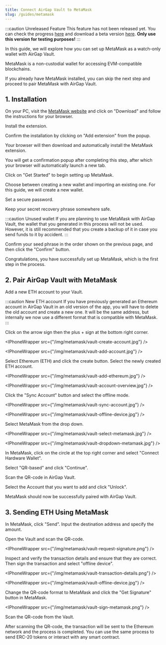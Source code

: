 ```yaml
---
title: Connect AirGap Vault to MetaMask
slug: /guides/metamask
---
```



:::caution Unreleased Feature
This feature has not been released yet. You can check the progress [here](https://github.com/airgap-it/airgap-vault/issues/112) and download a beta version [here](https://github.com/airgap-it/airgap-vault/releases/tag/v3.13.0-beta.0). **Only use this version for testing purposes!**
:::

In this guide, we will explore how you can set up MetaMask as a watch-only wallet with AirGap Vault.

MetaMask is a non-custodial wallet for accessing EVM-compatible blockchains.

If you already have MetaMask installed, you can skip the next step and proceed to pair MetaMask with AirGap Vault.

## 1. Installation

On your PC, visit the [MetaMask website](https://metamask.io/) and click on "Download" and follow the instructions for your browser.

<BrowserWindow url="extension://metamask">

<DynamicImage
  src="/img/metamask/metamask-add-to-chrome.png"
  alt="MetaMask Add To Chrome"
/>

</BrowserWindow>

Install the extension.

<BrowserWindow url="extension://metamask">

<DynamicImage
  src="/img/metamask/metamask-add-extension.png"
  alt="MetaMask Add Extension"
/>

</BrowserWindow>

Confirm the installation by clicking on "Add extension" from the popup.

Your browser will then download and automatically install the MetaMask extension.

You will get a confirmation popup after completing this step, after which your browser will automatically launch a new tab.

<BrowserWindow url="extension://metamask">

<DynamicImage
  src="/img/metamask/metamask-added-to-chrome.png"
  alt="MetaMask Added To Chrome"
/>

</BrowserWindow>

Click on "Get Started" to begin setting up MetaMask.

<BrowserWindow url="extension://metamask">

<DynamicImage
  src="/img/metamask/metamask-get-started.png"
  alt="MetaMask Get Started"
/>

</BrowserWindow>

Choose between creating a new wallet and importing an existing one. For this guide, we will create a new wallet.

<BrowserWindow url="extension://metamask">

<DynamicImage
  src="/img/metamask/metamask-create-wallet.png"
  alt="MetaMask Create Wallet"
/>

</BrowserWindow>

Set a secure password.

<BrowserWindow url="extension://metamask">

<DynamicImage
  src="/img/metamask/create-password.png"
  alt="MetaMask Create Password"
/>

</BrowserWindow>

Keep your secret recovery phrase somewhere safe.

:::caution Unused wallet
If you are planning to use MetaMask with AirGap Vault, the wallet that you generated in this process will not be used. However, it is still recommended that you create a backup of it in case you send funds to it by accident.
:::

<BrowserWindow url="extension://metamask">

<DynamicImage
  src="/img/metamask/secret-recovery-phrase.png"
  alt="MetaMask Recovery Phrase Hidden"
/>

</BrowserWindow>

<BrowserWindow url="extension://metamask">

<DynamicImage
  src="/img/metamask/metamask-recovery-phrase.png"
  alt="MetaMask Recovery Phrase Revealed"
/>

</BrowserWindow>

Confirm your seed phrase in the order shown on the previous page, and then click the "Confirm" button.

<BrowserWindow url="extension://metamask">

<DynamicImage
  src="/img/metamask/confirm-seed-phrase.png"
  alt="MetaMask Confirm Seed Phrase"
/>

</BrowserWindow>

Congratulations, you have successfully set up MetaMask, which is the first step in the process.

## 2. Pair AirGap Vault with MetaMask

Add a new ETH account to your Vault.

:::caution New ETH account
If you have previously generated an Ethereum account in AirGap Vault in an old version of the app, you will have to delete the old account and create a new one. It will be the same address, but internally we now use a different format that is compatible with MetaMask.
:::

Click on the arrow sign then the plus + sign at the bottom right corner.

<IPhoneWrapper src={"/img/metamask/vault-create-account.jpg"} />

<IPhoneWrapper src={"/img/metamask/vault-add-account.jpg"} />

Select Ethereum (ETH) and click the create button. Select the newly created ETH account.

<IPhoneWrapper src={"/img/metamask/vault-add-ethereum.jpg"} />

<IPhoneWrapper src={"/img/metamask/vault-account-overview.jpg"} />

Click the "Sync Account" button and select the offline mode.

<IPhoneWrapper src={"/img/metamask/vault-sync-account.jpg"} />

<IPhoneWrapper src={"/img/metamask/vault-offline-device.jpg"} />

Select MetaMask from the drop down.

<IPhoneWrapper src={"/img/metamask/vault-select-metamask.jpg"} />

<IPhoneWrapper src={"/img/metamask/vault-dropdown-metamask.jpg"} />

In MetaMask, click on the circle at the top right corner and select "Connect Hardware Wallet".

<BrowserWindow url="extension://metamask">

<DynamicImage
  src="/img/metamask/connect-hardware-wallet.png"
  alt="MetaMask Connect Hardware Wallet"
/>

</BrowserWindow>

Select "QR-based" and click "Continue".

<BrowserWindow url="extension://metamask">

<DynamicImage
  src="/img/metamask/select-qr-based-signer.png"
  alt="MetaMask Select QR Based Signer"
/>

</BrowserWindow>

Scan the QR-code in AirGap Vault.

<BrowserWindow url="extension://metamask">

<DynamicImage
  src="/img/metamask/metamask-scan-qr-account.png"
  alt="MetaMask Scan Account QR"
/>

</BrowserWindow>

Select the Account that you want to add and click "Unlock".

<BrowserWindow url="extension://metamask">

<DynamicImage
  src="/img/metamask/select-account.png"
  alt="MetaMask Select Account"
/>

</BrowserWindow>

MetaMask should now be successfully paired with AirGap Vault.

<BrowserWindow url="extension://metamask">

<DynamicImage
  src="/img/metamask/account-connected.png"
  alt="MetaMask Account Connected"
/>

</BrowserWindow>

## 3. Sending ETH Using MetaMask

In MetaMask, click "Send". Input the destination address and specify the amount.

<BrowserWindow url="extension://metamask">

<DynamicImage
  src="/img/metamask/metamask-send-prepare.png"
  alt="MetaMask Prepare Transaction"
/>

</BrowserWindow>

<BrowserWindow url="extension://metamask">

<DynamicImage
  src="/img/metamask/transaction-confirm.png"
  alt="MetaMask Confirm Transaction"
/>

</BrowserWindow>

Open the Vault and scan the QR-code.

<BrowserWindow url="extension://metamask">

<DynamicImage
  src="/img/metamask/metamask-request-signature.png"
  alt="MetaMask Request Signature"
/>

</BrowserWindow>

<IPhoneWrapper src={"/img/metamask/vault-request-signature.png"} />

Inspect and verify the transaction details and ensure that they are correct. Then sign the transaction and select "offline device".

<IPhoneWrapper src={"/img/metamask/vault-transaction-details.png"} />

<IPhoneWrapper src={"/img/metamask/vault-offline-device.jpg"} />

Change the QR-code format to MetaMask and click the "Get Signature" button in MetaMask.

<IPhoneWrapper src={"/img/metamask/vault-sign-metamask.png"} />

<BrowserWindow url="extension://metamask">

<DynamicImage
  src="/img/metamask/get-signature.png"
  alt="MetaMask Get Signature"
/>

</BrowserWindow>

Scan the QR-code from the Vault.

<BrowserWindow url="extension://metamask">

<DynamicImage
  src="/img/metamask/metamask-scan-qr-signature.png"
  alt="MetaMask Scan Signature QR"
/>

</BrowserWindow>

After scanning the QR-code, the transaction will be sent to the Ethereum network and the process is completed. You can use the same process to send ERC-20 tokens or interact with any smart contract.

<BrowserWindow url="extension://metamask">

<DynamicImage
  src="/img/metamask/transaction-broadcast.png"
  alt="MetaMask Broadcast Transaction"
/>

</BrowserWindow>
